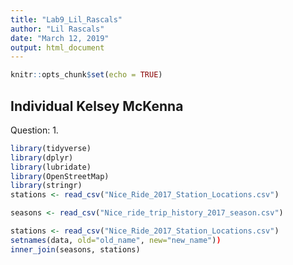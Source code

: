 ```yaml
---
title: "Lab9_Lil_Rascals"
author: "Lil Rascals"
date: "March 12, 2019"
output: html_document
---
```


```r
knitr::opts_chunk$set(echo = TRUE)
```
## Individual Kelsey McKenna
Question: 
1. 
```r
library(tidyverse)
library(dplyr)
library(lubridate)
library(OpenStreetMap)
library(stringr)
stations <- read_csv("Nice_Ride_2017_Station_Locations.csv")

seasons <- read_csv("Nice_ride_trip_history_2017_season.csv")

stations <- read_csv("Nice_Ride_2017_Station_Locations.csv")
setnames(data, old="old_name", new="new_name"))
inner_join(seasons, stations)

```









